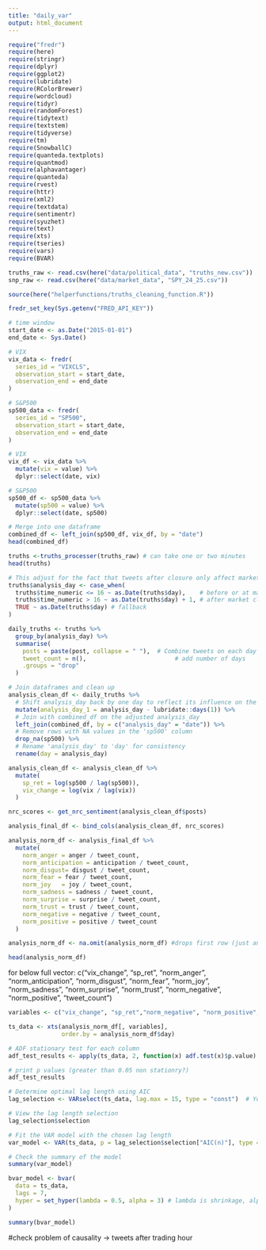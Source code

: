 ```yaml
---
title: "daily_var"
output: html_document
---
```


```r
require("fredr")
require(here)
require(stringr)
require(dplyr)
require(ggplot2)
require(lubridate)
require(RColorBrewer)
require(wordcloud)
require(tidyr)
require(randomForest)
require(tidytext)
require(textstem)
require(tidyverse)
require(tm)
require(SnowballC)
require(quanteda.textplots)
require(quantmod)
require(alphavantager)
require(quanteda)
require(rvest)
require(httr)
require(xml2)
require(textdata)
require(sentimentr)
require(syuzhet)
require(text)
require(xts)
require(tseries)
require(vars)
require(BVAR)

truths_raw <- read.csv(here("data/political_data", "truths_new.csv"))
snp_raw <- read.csv(here("data/market_data", "SPY_24_25.csv"))

source(here("helperfunctions/truths_cleaning_function.R"))
```

```r
fredr_set_key(Sys.getenv("FRED_API_KEY"))
```

```r
# time window
start_date <- as.Date("2015-01-01")
end_date <- Sys.Date()

# VIX
vix_data <- fredr(
  series_id = "VIXCLS",
  observation_start = start_date,
  observation_end = end_date
)

# S&P500
sp500_data <- fredr(
  series_id = "SP500",
  observation_start = start_date,
  observation_end = end_date
)

# VIX
vix_df <- vix_data %>%
  mutate(vix = value) %>%
  dplyr::select(date, vix)

# S&P500
sp500_df <- sp500_data %>%
  mutate(sp500 = value) %>%
  dplyr::select(date, sp500)

# Merge into one dataframe
combined_df <- left_join(sp500_df, vix_df, by = "date")
head(combined_df)

```

```r
truths <-truths_processer(truths_raw) # can take one or two minutes
head(truths)
```



```r
# This adjust for the fact that tweets after closure only affect market in the next day (every tweet after 16:00 gets moved to next day)
truths$analysis_day <- case_when(
  truths$time_numeric <= 16 ~ as.Date(truths$day),    # before or at market close (16:00)
  truths$time_numeric > 16 ~ as.Date(truths$day) + 1, # after market close
  TRUE ~ as.Date(truths$day) # fallback
)

```

```r
daily_truths <- truths %>%
  group_by(analysis_day) %>%
  summarise(
    posts = paste(post, collapse = " "),  # Combine tweets on each day
    tweet_count = n(),                         # add number of days
    .groups = "drop"
  )
```


```r
# Join dataframes and clean up
analysis_clean_df <- daily_truths %>%
  # Shift analysis_day back by one day to reflect its influence on the market
  mutate(analysis_day_1 = analysis_day - lubridate::days(1)) %>%
  # Join with combined_df on the adjusted analysis_day
  left_join(combined_df, by = c("analysis_day" = "date")) %>%
  # Remove rows with NA values in the 'sp500' column
  drop_na(sp500) %>%
  # Rename 'analysis_day' to 'day' for consistency
  rename(day = analysis_day)
```




```r
analysis_clean_df <- analysis_clean_df %>%
  mutate(
    sp_ret = log(sp500 / lag(sp500)),
    vix_change = log(vix / lag(vix))
  )
```


```r
nrc_scores <- get_nrc_sentiment(analysis_clean_df$posts)

analysis_final_df <- bind_cols(analysis_clean_df, nrc_scores)
```

```r
analysis_norm_df <- analysis_final_df %>%
  mutate(
    norm_anger = anger / tweet_count,
    norm_anticipation = anticipation / tweet_count,
    norm_disgust= disgust / tweet_count,
    norm_fear = fear / tweet_count,
    norm_joy   = joy / tweet_count,
    norm_sadness = sadness / tweet_count,
    norm_surprise = surprise / tweet_count,
    norm_trust = trust / tweet_count,
    norm_negative = negative / tweet_count,
    norm_positive = positive / tweet_count
  )

analysis_norm_df <- na.omit(analysis_norm_df) #drops first row (just announcement)

```

```r
head(analysis_norm_df)
```




for below full vector: c("vix_change", "sp_ret", "norm_anger", "norm_anticipation", "norm_disgust", "norm_fear",  "norm_joy", "norm_sadness", "norm_surprise", "norm_trust",  "norm_negative", "norm_positive", "tweet_count")

```r

variables <- c("vix_change", "sp_ret","norm_negative", "norm_positive", "tweet_count")

ts_data <- xts(analysis_norm_df[, variables], 
               order.by = analysis_norm_df$day)
```

```r
# ADF stationary test for each column
adf_test_results <- apply(ts_data, 2, function(x) adf.test(x)$p.value) #2 means columns

# print p values (greater than 0.05 non stationry?)
adf_test_results
```


```r
# Determine optimal lag length using AIC
lag_selection <- VARselect(ts_data, lag.max = 15, type = "const")  # You can adjust lag.max based on your data

# View the lag length selection
lag_selection$selection
```


```r
# Fit the VAR model with the chosen lag length
var_model <- VAR(ts_data, p = lag_selection$selection["AIC(n)"], type = "const")

# Check the summary of the model
summary(var_model)
```

```r
bvar_model <- bvar(
  data = ts_data,
  lags = 7,
  hyper = set_hyper(lambda = 0.5, alpha = 3) # lambda is shrinkage, alpha is lag punishment -> lag 1 doesnt matter
)
```

```r
summary(bvar_model)
```

#check problem of causality -> tweets after trading hour






